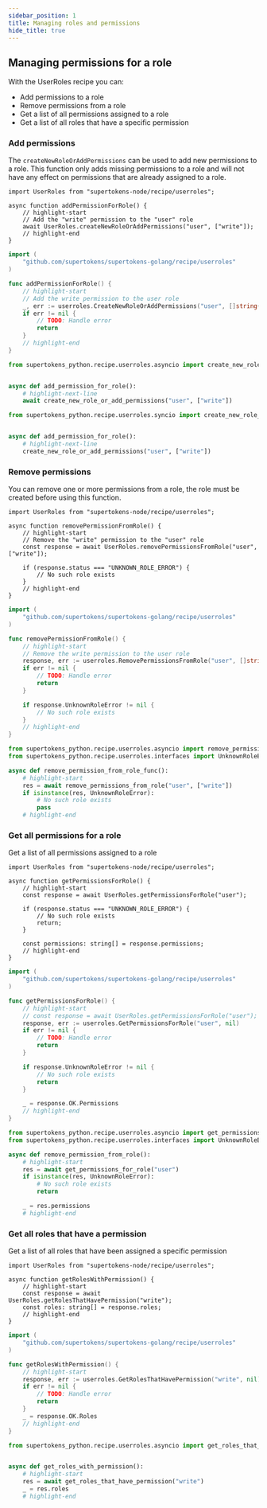 ```yaml
---
sidebar_position: 1
title: Managing roles and permissions
hide_title: true
---
```


<!-- COPY DOCS -->
<!-- ./userroles/managing-roles-and-permissions.mdx -->


## Managing permissions for a role

With the UserRoles recipe you can:
- Add permissions to a role
- Remove permissions from a role
- Get a list of all permissions assigned to a role
- Get a list of all roles that have a specific permission

### Add permissions

The `createNewRoleOrAddPermissions` can be used to add new permissions to a role. This function only adds missing permissions to a role and will not have any effect on permissions that are already assigned to a role.

<BackendSDKTabs>
<TabItem value="nodejs">

```tsx
import UserRoles from "supertokens-node/recipe/userroles";

async function addPermissionForRole() {
    // highlight-start
    // Add the "write" permission to the "user" role
    await UserRoles.createNewRoleOrAddPermissions("user", ["write"]);
    // highlight-end
}
```

</TabItem>
<TabItem value="go">

```go
import (
	"github.com/supertokens/supertokens-golang/recipe/userroles"
)

func addPermissionForRole() {
	// highlight-start
	// Add the write permission to the user role
	_, err := userroles.CreateNewRoleOrAddPermissions("user", []string{"write"}, nil)
	if err != nil {
		// TODO: Handle error
		return
	}
	// highlight-end
}
```

</TabItem>
<TabItem value="python">

<PythonSyncAsyncSubTabs>
<TabItem value="asyncio">

```python
from supertokens_python.recipe.userroles.asyncio import create_new_role_or_add_permissions


async def add_permission_for_role():
	# highlight-next-line
	await create_new_role_or_add_permissions("user", ["write"])

```

</TabItem>

<TabItem value="syncio">

```python
from supertokens_python.recipe.userroles.syncio import create_new_role_or_add_permissions


async def add_permission_for_role():
	# highlight-next-line
	create_new_role_or_add_permissions("user", ["write"])

```

</TabItem>
</PythonSyncAsyncSubTabs>

</TabItem>
</BackendSDKTabs>

### Remove permissions

You can remove one or more permissions from a role, the role must be created before using this function.

<BackendSDKTabs>
<TabItem value="nodejs">

```tsx
import UserRoles from "supertokens-node/recipe/userroles";

async function removePermissionFromRole() {
    // highlight-start
    // Remove the "write" permission to the "user" role
    const response = await UserRoles.removePermissionsFromRole("user", ["write"]);

    if (response.status === "UNKNOWN_ROLE_ERROR") {
        // No such role exists
    }
    // highlight-end
}
```

</TabItem>
<TabItem value="go">

```go
import (
	"github.com/supertokens/supertokens-golang/recipe/userroles"
)

func removePermissionFromRole() {
	// highlight-start
	// Remove the write permission to the user role
	response, err := userroles.RemovePermissionsFromRole("user", []string{"write"}, nil)
	if err != nil {
		// TODO: Handle error
		return
	}

	if response.UnknownRoleError != nil {
		// No such role exists
	}
	// highlight-end
}
```

</TabItem>
<TabItem value="python">

```python
from supertokens_python.recipe.userroles.asyncio import remove_permissions_from_role
from supertokens_python.recipe.userroles.interfaces import UnknownRoleError

async def remove_permission_from_role_func():
	# highlight-start
	res = await remove_permissions_from_role("user", ["write"])
	if isinstance(res, UnknownRoleError):
		# No such role exists
		pass
	# highlight-end

```

</TabItem>
</BackendSDKTabs>

### Get all permissions for a role

Get a list of all permissions assigned to a role

<BackendSDKTabs>
<TabItem value="nodejs">

```tsx
import UserRoles from "supertokens-node/recipe/userroles";

async function getPermissionsForRole() {
    // highlight-start
    const response = await UserRoles.getPermissionsForRole("user");

    if (response.status === "UNKNOWN_ROLE_ERROR") {
        // No such role exists
        return;
    }

    const permissions: string[] = response.permissions;
    // highlight-end
}
```

</TabItem>
<TabItem value="go">

```go
import (
	"github.com/supertokens/supertokens-golang/recipe/userroles"
)

func getPermissionsForRole() {
	// highlight-start
	// const response = await UserRoles.getPermissionsForRole("user");
	response, err := userroles.GetPermissionsForRole("user", nil)
	if err != nil {
		// TODO: Handle error
		return
	}

	if response.UnknownRoleError != nil {
		// No such role exists
		return
	}

	_ = response.OK.Permissions
	// highlight-end
}
```

</TabItem>
<TabItem value="python">

```python
from supertokens_python.recipe.userroles.asyncio import get_permissions_for_role
from supertokens_python.recipe.userroles.interfaces import UnknownRoleError

async def remove_permission_from_role():
	# highlight-start
	res = await get_permissions_for_role("user")
	if isinstance(res, UnknownRoleError):
		# No such role exists
		return

	_ = res.permissions
	# highlight-end

```
</TabItem>
</BackendSDKTabs>

### Get all roles that have a permission

Get a list of all roles that have been assigned a specific permission

<BackendSDKTabs>
<TabItem value="nodejs">

```tsx
import UserRoles from "supertokens-node/recipe/userroles";

async function getRolesWithPermission() {
    // highlight-start
    const response = await UserRoles.getRolesThatHavePermission("write");
    const roles: string[] = response.roles;
    // highlight-end
}
```

</TabItem>
<TabItem value="go">

```go
import (
	"github.com/supertokens/supertokens-golang/recipe/userroles"
)

func getRolesWithPermission() {
	// highlight-start
	response, err := userroles.GetRolesThatHavePermission("write", nil)
	if err != nil {
		// TODO: Handle error
		return
	}
	_ = response.OK.Roles
	// highlight-end
}
```

</TabItem>
<TabItem value="python">

```python
from supertokens_python.recipe.userroles.asyncio import get_roles_that_have_permission


async def get_roles_with_permission():
	# highlight-start
	res = await get_roles_that_have_permission("write")
	_ = res.roles
	# highlight-end

```

</TabItem>
</BackendSDKTabs>
